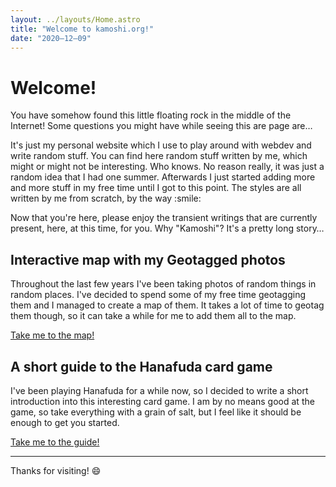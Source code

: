 ```yaml
---
layout: ../layouts/Home.astro
title: "Welcome to kamoshi.org!"
date: "2020–12–09"
---
```


# Welcome!

You have somehow found this little floating rock in the middle of the Internet! Some questions you might have while seeing this are page are…

<Tab title="What is this place?" client:load>
It's just my personal website which I use to play around with webdev and write random stuff. You can find here random stuff written by me, which might or might not be interesting. Who knows.
</Tab>
<Tab title="Why did I make this place?" client:load>
No reason really, it was just a random idea that I had one summer. Afterwards I just started adding more and more stuff in my free time until I got to this point. The styles are all written by me from scratch, by the way :smile:
</Tab>

Now that you're here, please enjoy the transient writings that are currently present, here, at this time, for you. Why "Kamoshi"? It's a pretty long story…

## Interactive map with my Geotagged photos

Throughout the last few years I've been taking photos of random things in random places. I've decided to spend some of my free time geotagging them and I managed to create a map of them. It takes a lot of time to geotag them though, so it can take a while for me to add them all to the map.

[Take me to the map!](/map/)

## A short guide to the Hanafuda card game
I've been playing Hanafuda for a while now, so I decided to write a short introduction into this interesting card game. I am by no means good at the game, so take everything with a grain of salt, but I feel like it should be enough to get you started.

[Take me to the guide!](/posts/hanafuda/)

---

Thanks for visiting! :smile:


